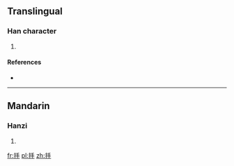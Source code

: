==Translingual==

===Han character===
{{Han char|rn=64|rad=手|as=04|sn=7|four=|canj=手手 (QQ)}}

# {{defn|Han|sort=手04}}

====References====
* {{Han ref|kx=0422.070|dkj=11892|dj=0770.020|hdz=31837.070|uh=6299|ud=25241}}

----

==Mandarin==

===Hanzi===
{{cmn-hanzi|pin=[[fū]] ([[fu1]]), [[pōu]] ([[pou1]]), [[póu]] ([[pou2]])|wg=fu<sup>1</sup>, p'ou<sup>1</sup>, p'ou<sup>2</sup>}}

# {{defn|lang=cmn|sort=手04}}

[[fr:抙]]
[[pl:抙]]
[[zh:抙]]